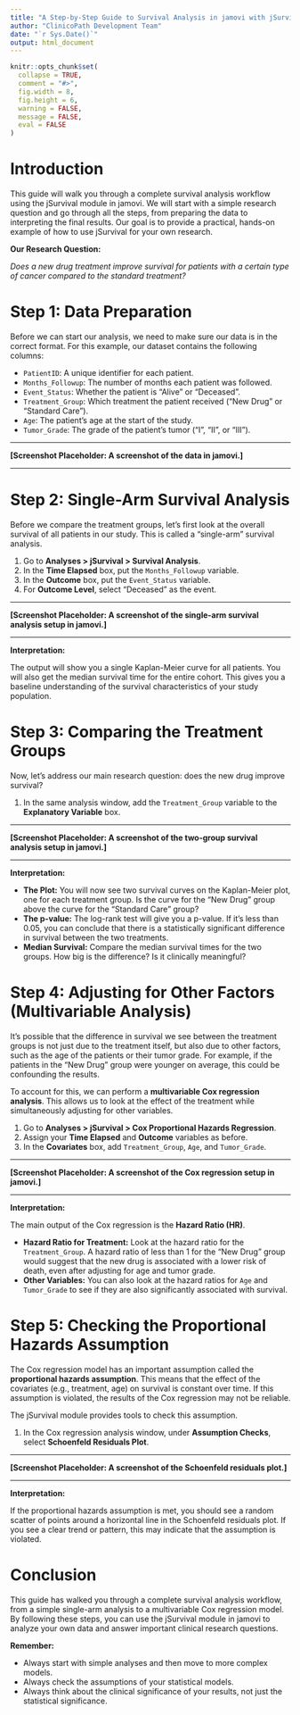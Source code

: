 ```yaml
---
title: "A Step-by-Step Guide to Survival Analysis in jamovi with jSurvival"
author: "ClinicoPath Development Team"
date: "`r Sys.Date()`"
output: html_document
---
```


```r
knitr::opts_chunk$set(
  collapse = TRUE,
  comment = "#>",
  fig.width = 8,
  fig.height = 6,
  warning = FALSE,
  message = FALSE,
  eval = FALSE
)
```

# Introduction

This guide will walk you through a complete survival analysis workflow using the jSurvival module in jamovi. We will start with a simple research question and go through all the steps, from preparing the data to interpreting the final results. Our goal is to provide a practical, hands-on example of how to use jSurvival for your own research.

**Our Research Question:**

*Does a new drug treatment improve survival for patients with a certain type of cancer compared to the standard treatment?*

# Step 1: Data Preparation

Before we can start our analysis, we need to make sure our data is in the correct format. For this example, our dataset contains the following columns:

*   `PatientID`: A unique identifier for each patient.
*   `Months_Followup`: The number of months each patient was followed.
*   `Event_Status`: Whether the patient is "Alive" or "Deceased".
*   `Treatment_Group`: Which treatment the patient received ("New Drug" or "Standard Care").
*   `Age`: The patient's age at the start of the study.
*   `Tumor_Grade`: The grade of the patient's tumor ("I", "II", or "III").

***

**[Screenshot Placeholder: A screenshot of the data in jamovi.]**

***

# Step 2: Single-Arm Survival Analysis

Before we compare the treatment groups, let's first look at the overall survival of all patients in our study. This is called a "single-arm" survival analysis.

1.  Go to **Analyses > jSurvival > Survival Analysis**.
2.  In the **Time Elapsed** box, put the `Months_Followup` variable.
3.  In the **Outcome** box, put the `Event_Status` variable.
4.  For **Outcome Level**, select "Deceased" as the event.

***

**[Screenshot Placeholder: A screenshot of the single-arm survival analysis setup in jamovi.]**

***

**Interpretation:**

The output will show you a single Kaplan-Meier curve for all patients. You will also get the median survival time for the entire cohort. This gives you a baseline understanding of the survival characteristics of your study population.

# Step 3: Comparing the Treatment Groups

Now, let's address our main research question: does the new drug improve survival?

1.  In the same analysis window, add the `Treatment_Group` variable to the **Explanatory Variable** box.

***

**[Screenshot Placeholder: A screenshot of the two-group survival analysis setup in jamovi.]**

***

**Interpretation:**

*   **The Plot:** You will now see two survival curves on the Kaplan-Meier plot, one for each treatment group. Is the curve for the "New Drug" group above the curve for the "Standard Care" group?
*   **The p-value:** The log-rank test will give you a p-value. If it's less than 0.05, you can conclude that there is a statistically significant difference in survival between the two treatments.
*   **Median Survival:** Compare the median survival times for the two groups. How big is the difference? Is it clinically meaningful?

# Step 4: Adjusting for Other Factors (Multivariable Analysis)

It's possible that the difference in survival we see between the treatment groups is not just due to the treatment itself, but also due to other factors, such as the age of the patients or their tumor grade. For example, if the patients in the "New Drug" group were younger on average, this could be confounding the results.

To account for this, we can perform a **multivariable Cox regression analysis**. This allows us to look at the effect of the treatment while simultaneously adjusting for other variables.

1.  Go to **Analyses > jSurvival > Cox Proportional Hazards Regression**.
2.  Assign your **Time Elapsed** and **Outcome** variables as before.
3.  In the **Covariates** box, add `Treatment_Group`, `Age`, and `Tumor_Grade`.

***

**[Screenshot Placeholder: A screenshot of the Cox regression setup in jamovi.]**

***

**Interpretation:**

The main output of the Cox regression is the **Hazard Ratio (HR)**.

*   **Hazard Ratio for Treatment:** Look at the hazard ratio for the `Treatment_Group`. A hazard ratio of less than 1 for the "New Drug" group would suggest that the new drug is associated with a lower risk of death, even after adjusting for age and tumor grade.
*   **Other Variables:** You can also look at the hazard ratios for `Age` and `Tumor_Grade` to see if they are also significantly associated with survival.

# Step 5: Checking the Proportional Hazards Assumption

The Cox regression model has an important assumption called the **proportional hazards assumption**. This means that the effect of the covariates (e.g., treatment, age) on survival is constant over time. If this assumption is violated, the results of the Cox regression may not be reliable.

The jSurvival module provides tools to check this assumption.

1.  In the Cox regression analysis window, under **Assumption Checks**, select **Schoenfeld Residuals Plot**.

***

**[Screenshot Placeholder: A screenshot of the Schoenfeld residuals plot.]**

***

**Interpretation:**

If the proportional hazards assumption is met, you should see a random scatter of points around a horizontal line in the Schoenfeld residuals plot. If you see a clear trend or pattern, this may indicate that the assumption is violated.

# Conclusion

This guide has walked you through a complete survival analysis workflow, from a simple single-arm analysis to a multivariable Cox regression model. By following these steps, you can use the jSurvival module in jamovi to analyze your own data and answer important clinical research questions.

**Remember:**

*   Always start with simple analyses and then move to more complex models.
*   Always check the assumptions of your statistical models.
*   Always think about the clinical significance of your results, not just the statistical significance.
